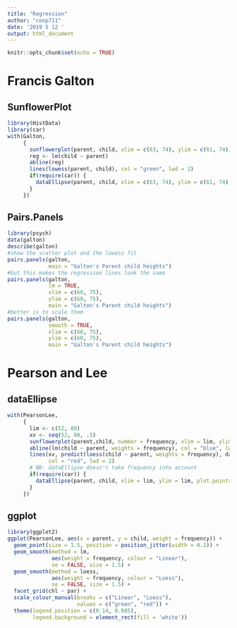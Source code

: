 ```yaml
---
title: "Regression"
author: "coop711"
date: '2019 5 12 '
output: html_document
---
```


```r
knitr::opts_chunk$set(echo = TRUE)
```

# Francis Galton

## SunflowerPlot

```r
library(HistData)
library(car)
with(Galton, 
     {
       sunflowerplot(parent, child, xlim = c(63, 74), ylim = c(61, 74))
       reg <- lm(child ~ parent)
       abline(reg)
       lines(lowess(parent, child), col = "green", lwd = 2)
       if(require(car)) {
         dataEllipse(parent, child, xlim = c(63, 74), ylim = c(61, 74), plot.points = FALSE)
       }
     })
```

## Pairs.Panels

```r
library(psych)
data(galton)
describe(galton)
#show the scatter plot and the lowess fit 
pairs.panels(galton, 
             main = "Galton's Parent child heights")  
#but this makes the regression lines look the same
pairs.panels(galton, 
             lm = TRUE, 
             xlim = c(60, 75),
             ylim = c(60, 75),
             main = "Galton's Parent child heights") 
#better is to scale them 
pairs.panels(galton,
             smooth = TRUE,
             xlim = c(60, 75),
             ylim = c(60, 75),
             main = "Galton's Parent child heights")
```

# Pearson and Lee

## dataEllipse

```r
with(PearsonLee, 
     {
       lim <- c(52, 80)
       xv <- seq(52, 80, .5)
       sunflowerplot(parent,child, number = frequency, xlim = lim, ylim = lim, seg.col = "gray", size = .1)
       abline(lm(child ~ parent, weights = frequency), col = "blue", lwd = 2)
       lines(xv, predict(loess(child ~ parent, weights = frequency), data.frame(parent = xv)), 
             col = "red", lwd = 2)
       # NB: dataEllipse doesn't take frequency into account
       if(require(car)) {
         dataEllipse(parent, child, xlim = lim, ylim = lim, plot.points = FALSE)
       }
     })
```

## ggplot

```r
library(ggplot2)
ggplot(PearsonLee, aes(x = parent, y = child, weight = frequency)) +
  geom_point(size = 1.5, position = position_jitter(width = 0.2)) +
  geom_smooth(method = lm, 
              aes(weight = frequency, colour = "Linear"), 
              se = FALSE, size = 1.5) +
  geom_smooth(method = loess, 
              aes(weight = frequency, colour = "Loess"), 
              se = FALSE, size = 1.5) +
  facet_grid(chl ~ par) +
  scale_colour_manual(breaks = c("Linear", "Loess"),
                      values = c("green", "red")) +
  theme(legend.position = c(0.14, 0.885),
        legend.background = element_rect(fill = 'white'))
```

